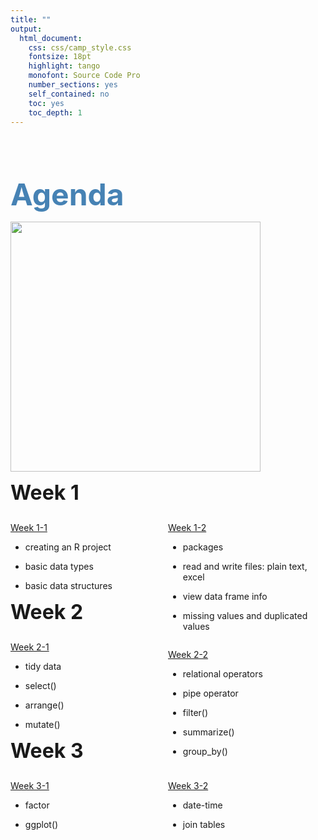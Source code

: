 ---
title: ""
output:
  html_document:
    css: css/camp_style.css
    fontsize: 18pt
    highlight: tango
    monofont: Source Code Pro
    number_sections: yes
    self_contained: no
    toc: yes
    toc_depth: 1
---

<br>
<br>
<br>

<font size = "16" color = "steelblue">__Agenda__</font>


![](image/Rstudio_ex.png){width=400px}

<font size = "6">__Week 1__</font>

<div style="float: left; width: 50%;">
[Week 1-1](Week1-1.html)

  * creating an R project

  * basic data types

  * basic data structures
</div>

<div style="float: right; width: 50%;">

[Week 1-2](Week1-2.html)

  * packages

  * read and write files: plain text, excel

  * view data frame info

  * missing values and duplicated values


</div>


<br><br><br>

<br><br><br>

<font size = "6">__Week 2__</font>

<div style="float: left; width: 50%;">
[Week 2-1](Week2-1.html)

* tidy data

* select()

* arrange()

* mutate()

</div>

<div style="float: right; width: 50%;">

[Week 2-2](Week2-2.html)

* relational operators

* pipe operator

* filter()

* summarize()

* group_by()

</div>

<br><br><br>

<br><br><br>

<font size = "6">__Week 3__</font>

<div style="float: left; width: 50%;">
[Week 3-1](Week3-1.html)

* factor

* ggplot()

</div>

<div style="float: right; width: 50%;">

[Week 3-2](Week3-2.html)

* date-time

* join tables

</div>